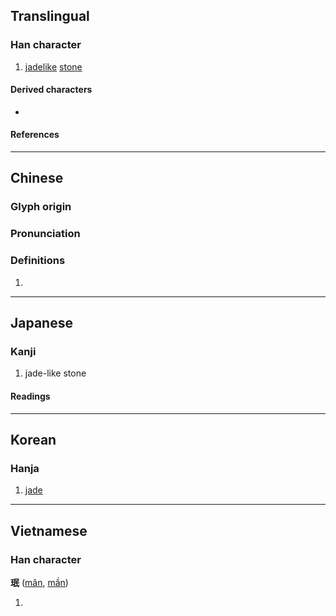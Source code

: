 {{also|玟}}
{{character info}}
==Translingual==

===Han character===
{{Han char|rn=96|rad=玉|as=05|sn=9|four=|canj=MGRVP|ids=⿰𤣩民}}

# [[jadelike]] [[stone]]

====Derived characters====
* {{l|mul|[[𬁂]]}}

====References====
{{Han ref|kx=0729.220|dkj=20916|dj=1141.120|hdz=21108.120|uh=73C9}}

----

==Chinese==
{{zh-forms|alt=瑉,玟,琝,䂥,砇}}

===Glyph origin===
{{Han etym}}

===Pronunciation===
{{zh-pron
|m=mín
|mc=y
|oc=y
|cat=
}}

===Definitions===
{{zh-hanzi}}

# {{rfdef|zh}}

----

==Japanese==

===Kanji===
{{ja-kanji|grade=|rs=玉05}}

# jade-like stone

====Readings====
{{ja-readings
|goon=みん
|kanon=びん
|kun=}}

----

==Korean==

===Hanja===
{{ko-hanja|hangeul=민|eumhun=|rv=min|mr=min|y=min}}

# [[jade]]

----

==Vietnamese==

===Han character===
'''珉''' ([[mân]], [[mần]])

# {{rfdef|vi}}

{{cln|vi|Han tu}}